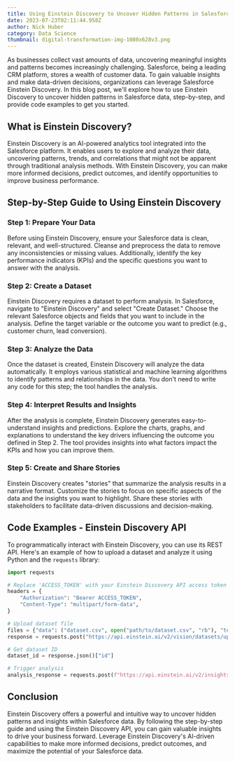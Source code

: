 ```yaml
---
title: Using Einstein Discovery to Uncover Hidden Patterns in Salesforce Data
date: 2023-07-23T02:11:44.958Z
author: Nick Huber
category: Data Science
thumbnail: digital-transformation-img-1080x628v3.png
---
```

As businesses collect vast amounts of data, uncovering meaningful insights and patterns becomes increasingly challenging. Salesforce, being a leading CRM platform, stores a wealth of customer data. To gain valuable insights and make data-driven decisions, organizations can leverage Salesforce Einstein Discovery. In this blog post, we'll explore how to use Einstein Discovery to uncover hidden patterns in Salesforce data, step-by-step, and provide code examples to get you started.

## What is Einstein Discovery?

Einstein Discovery is an AI-powered analytics tool integrated into the Salesforce platform. It enables users to explore and analyze their data, uncovering patterns, trends, and correlations that might not be apparent through traditional analysis methods. With Einstein Discovery, you can make more informed decisions, predict outcomes, and identify opportunities to improve business performance.

## Step-by-Step Guide to Using Einstein Discovery

### Step 1: Prepare Your Data

Before using Einstein Discovery, ensure your Salesforce data is clean, relevant, and well-structured. Cleanse and preprocess the data to remove any inconsistencies or missing values. Additionally, identify the key performance indicators (KPIs) and the specific questions you want to answer with the analysis.

### Step 2: Create a Dataset

Einstein Discovery requires a dataset to perform analysis. In Salesforce, navigate to "Einstein Discovery" and select "Create Dataset." Choose the relevant Salesforce objects and fields that you want to include in the analysis. Define the target variable or the outcome you want to predict (e.g., customer churn, lead conversion).

### Step 3: Analyze the Data

Once the dataset is created, Einstein Discovery will analyze the data automatically. It employs various statistical and machine learning algorithms to identify patterns and relationships in the data. You don't need to write any code for this step; the tool handles the analysis.

### Step 4: Interpret Results and Insights

After the analysis is complete, Einstein Discovery generates easy-to-understand insights and predictions. Explore the charts, graphs, and explanations to understand the key drivers influencing the outcome you defined in Step 2. The tool provides insights into what factors impact the KPIs and how you can improve them.

### Step 5: Create and Share Stories

Einstein Discovery creates "stories" that summarize the analysis results in a narrative format. Customize the stories to focus on specific aspects of the data and the insights you want to highlight. Share these stories with stakeholders to facilitate data-driven discussions and decision-making.

## Code Examples - Einstein Discovery API

To programmatically interact with Einstein Discovery, you can use its REST API. Here's an example of how to upload a dataset and analyze it using Python and the `requests` library:

```python
import requests

# Replace 'ACCESS_TOKEN' with your Einstein Discovery API access token
headers = {
    "Authorization": "Bearer ACCESS_TOKEN",
    "Content-Type": "multipart/form-data",
}

# Upload dataset file
files = {"data": ("dataset.csv", open("path/to/dataset.csv", "rb"), "text/csv")}
response = requests.post("https://api.einstein.ai/v2/vision/datasets/upload", headers=headers, files=files)

# Get dataset ID
dataset_id = response.json()["id"]

# Trigger analysis
analysis_response = requests.post(f"https://api.einstein.ai/v2/insights/datasets/{dataset_id}/analysis", headers=headers)
```

## Conclusion

Einstein Discovery offers a powerful and intuitive way to uncover hidden patterns and insights within Salesforce data. By following the step-by-step guide and using the Einstein Discovery API, you can gain valuable insights to drive your business forward. Leverage Einstein Discovery's AI-driven capabilities to make more informed decisions, predict outcomes, and maximize the potential of your Salesforce data.
